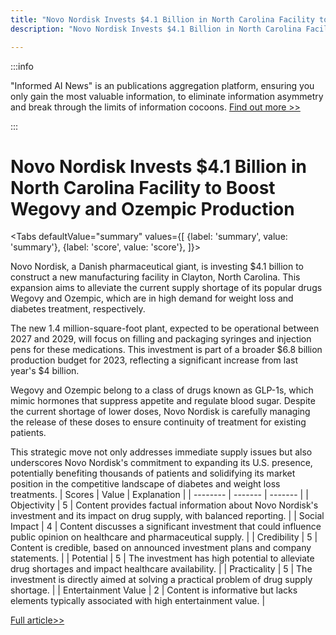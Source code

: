 ```yaml
---
title: "Novo Nordisk Invests $4.1 Billion in North Carolina Facility to Boost Wegovy and Ozempic Production"
description: "Novo Nordisk Invests $4.1 Billion in North Carolina Facility to Boost Wegovy and Ozempic Production"

---
```



:::info

"Informed AI News" is an publications aggregation platform, ensuring you only gain the most valuable information, to eliminate information asymmetry and break through the limits of information cocoons.  [Find out more >>](/)

:::

# Novo Nordisk Invests $4.1 Billion in North Carolina Facility to Boost Wegovy and Ozempic Production


<Tabs
	defaultValue="summary"
	values={[
	{label: 'summary', value: 'summary'},
	{label: 'score', value: 'score'},
]}>
<TabItem value="summary">


Novo Nordisk, a Danish pharmaceutical giant, is investing $4.1 billion to construct a new manufacturing facility in Clayton, North Carolina. This expansion aims to alleviate the current supply shortage of its popular drugs Wegovy and Ozempic, which are in high demand for weight loss and diabetes treatment, respectively.

The new 1.4 million-square-foot plant, expected to be operational between 2027 and 2029, will focus on filling and packaging syringes and injection pens for these medications. This investment is part of a broader $6.8 billion production budget for 2023, reflecting a significant increase from last year's $4 billion.

Wegovy and Ozempic belong to a class of drugs known as GLP-1s, which mimic hormones that suppress appetite and regulate blood sugar. Despite the current shortage of lower doses, Novo Nordisk is carefully managing the release of these doses to ensure continuity of treatment for existing patients.

This strategic move not only addresses immediate supply issues but also underscores Novo Nordisk's commitment to expanding its U.S. presence, potentially benefiting thousands of patients and solidifying its market position in the competitive landscape of diabetes and weight loss treatments.
</TabItem>
<TabItem value="score">
	| Scores     | Value   | Explanation |
	| -------- | ------- | ------- |
	| Objectivity  | 5    | Content provides factual information about Novo Nordisk's investment and its impact on drug supply, with balanced reporting.    |
	| Social Impact | 4     | Content discusses a significant investment that could influence public opinion on healthcare and pharmaceutical supply.    |
	| Credibility    | 5    | Content is credible, based on announced investment plans and company statements.    |
	| Potential    | 5    | The investment has high potential to alleviate drug shortages and impact healthcare availability.    |
	| Practicality    | 5    | The investment is directly aimed at solving a practical problem of drug supply shortage.    |
	| Entertainment Value    | 2    | Content is informative but lacks elements typically associated with high entertainment value.    |
</TabItem>
</Tabs>

[Full article>>](https://www.cnbc.com/2024/06/24/novo-nordisk-nc-facility-wegovy-ozempic-output.html)
